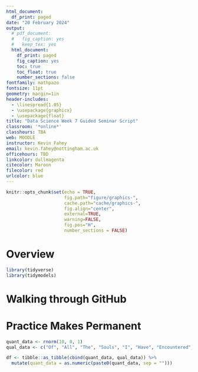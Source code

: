 ```yaml
---
html_document:
  df_print: paged
date: "20 February 2024"
output:
  # pdf_document:
  #   fig_caption: yes
  #   keep_tex: yes
  html_document:
    df_print: paged
    fig_caption: yes
    toc: true
    toc_float: true
    number_sections: false
fontfamily: mathpazo
fontsize: 11pt
geometry: margin=1in
header-includes: 
  - \linespread{1.05}
  - \usepackage{graphicx}
  - \usepackage{float}
title: "Data Science Week 7 Guided Seminar Script"
classroom: '*online*'
classhours: TBA
web: MOODLE
instructor: Kevin Fahey
email: kevin.fahey@nottingham.ac.uk
officehours: TBD
linkcolor: dullmagenta
citecolor: Maroon
filecolor: red
urlcolor: blue
---
```


```r
knitr::opts_chunk$set(echo = TRUE,
                      fig.path="figure/graphics-", 
                      cache.path="cache/graphics-", 
                      fig.align="center",
                      external=TRUE,
                      warning=FALSE,
                      fig.pos="H",
                      number_sections = FALSE)

```

# Overview

```r
library(tidyverse)
library(tidymodels)
```


# Walking through GitHub


# Practice Makes Permanent

```r
quant_data <- rnorm(10, 0, 1)
qual_data <- c("Of", "All", "The", "Souls", "I", "Have", "Encountered", "In", "My", "Travels")

df <- tibble::as_tibble(cbind(quant_data, qual_data)) %>%
  mutate(quant_data = as.numeric(paste0(quant_data, sep = "")))
```



